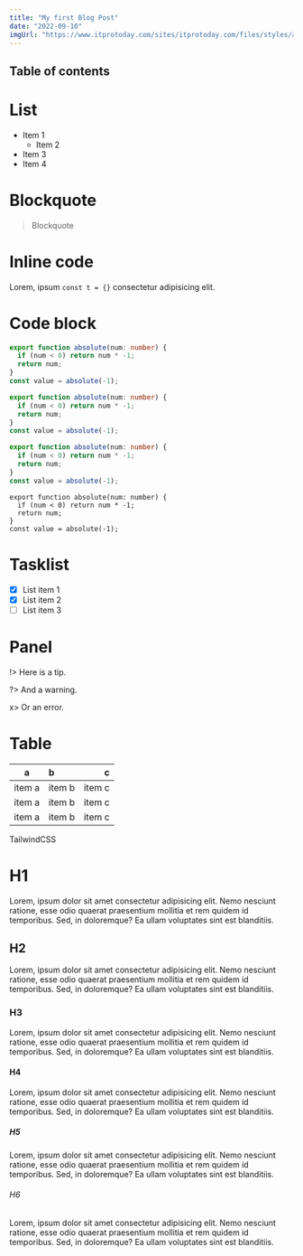 ```yaml
---
title: "My first Blog Post"
date: "2022-09-10"
imgUrl: "https://www.itprotoday.com/sites/itprotoday.com/files/styles/article_featured_retina/public/JavaScript-code.jpg?itok=1Wia7hH0"
---
```




## Table of contents

# List

- Item 1
  - Item 2
- Item 3
- Item 4

# Blockquote

> Blockquote

# Inline code

Lorem, ipsum `const t = {}` consectetur adipisicing elit.

# Code block

```typescript title="examples/index.ts" {1-3,6}
export function absolute(num: number) {
  if (num < 0) return num * -1;
  return num;
}
const value = absolute(-1);

export function absolute(num: number) {
  if (num < 0) return num * -1;
  return num;
}
const value = absolute(-1);
```

```typescript
export function absolute(num: number) {
  if (num < 0) return num * -1;
  return num;
}
const value = absolute(-1);
```

```
export function absolute(num: number) {
  if (num < 0) return num * -1;
  return num;
}
const value = absolute(-1);
```

# Tasklist

- [x] List item 1
- [x] List item 2
- [ ] List item 3

# Panel

!> Here is a tip.

?> And a warning.

x> Or an error.

# Table

| a      | b      |      c |
| ------ | :----- | -----: |
| item a | item b | item c |
| item a | item b | item c |
| item a | item b | item c |

<Divider />

<ExternalLink href="https://tailwindcss.com/" favicon>
  TailwindCSS
</ExternalLink>

# H1

Lorem, ipsum dolor sit amet consectetur adipisicing elit. Nemo nesciunt ratione, esse odio quaerat praesentium mollitia et rem quidem id temporibus. Sed, in doloremque? Ea ullam voluptates sint est blanditiis.

## H2

Lorem, ipsum dolor sit amet consectetur adipisicing elit. Nemo nesciunt ratione, esse odio quaerat praesentium mollitia et rem quidem id temporibus. Sed, in doloremque? Ea ullam voluptates sint est blanditiis.

### H3

Lorem, ipsum dolor sit amet consectetur adipisicing elit. Nemo nesciunt ratione, esse odio quaerat praesentium mollitia et rem quidem id temporibus. Sed, in doloremque? Ea ullam voluptates sint est blanditiis.

#### H4

Lorem, ipsum dolor sit amet consectetur adipisicing elit. Nemo nesciunt ratione, esse odio quaerat praesentium mollitia et rem quidem id temporibus. Sed, in doloremque? Ea ullam voluptates sint est blanditiis.

##### H5

Lorem, ipsum dolor sit amet consectetur adipisicing elit. Nemo nesciunt ratione, esse odio quaerat praesentium mollitia et rem quidem id temporibus. Sed, in doloremque? Ea ullam voluptates sint est blanditiis.

###### H6

Lorem, ipsum dolor sit amet consectetur adipisicing elit. Nemo nesciunt ratione, esse odio quaerat praesentium mollitia et rem quidem id temporibus. Sed, in doloremque? Ea ullam voluptates sint est blanditiis.
